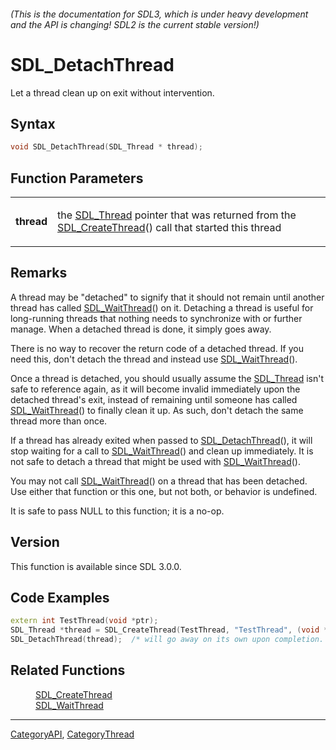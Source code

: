 ====== (This is the documentation for SDL3, which is under heavy development and the API is changing! SDL2 is the current stable version!) ======
= SDL_DetachThread =

Let a thread clean up on exit without intervention.

== Syntax ==

<syntaxhighlight lang='c'>
void SDL_DetachThread(SDL_Thread * thread);
</syntaxhighlight>

== Function Parameters ==

{|
|'''thread'''
|the [[SDL_Thread]] pointer that was returned from the [[SDL_CreateThread]]() call that started this thread
|}

== Remarks ==

A thread may be "detached" to signify that it should not remain until
another thread has called [[SDL_WaitThread]]() on it. Detaching a thread is
useful for long-running threads that nothing needs to synchronize with or
further manage. When a detached thread is done, it simply goes away.

There is no way to recover the return code of a detached thread. If you
need this, don't detach the thread and instead use [[SDL_WaitThread]]().

Once a thread is detached, you should usually assume the [[SDL_Thread]]
isn't safe to reference again, as it will become invalid immediately upon
the detached thread's exit, instead of remaining until someone has called
[[SDL_WaitThread]]() to finally clean it up. As such, don't detach the same
thread more than once.

If a thread has already exited when passed to [[SDL_DetachThread]](), it
will stop waiting for a call to [[SDL_WaitThread]]() and clean up
immediately. It is not safe to detach a thread that might be used with
[[SDL_WaitThread]]().

You may not call [[SDL_WaitThread]]() on a thread that has been detached.
Use either that function or this one, but not both, or behavior is
undefined.

It is safe to pass NULL to this function; it is a no-op.

== Version ==

This function is available since SDL 3.0.0.

== Code Examples ==

<syntaxhighlight lang='c++'>
extern int TestThread(void *ptr);
SDL_Thread *thread = SDL_CreateThread(TestThread, "TestThread", (void *)NULL);
SDL_DetachThread(thread);  /* will go away on its own upon completion. */
</syntaxhighlight>

== Related Functions ==

:[[SDL_CreateThread]]
:[[SDL_WaitThread]]

----
[[CategoryAPI]], [[CategoryThread]]


